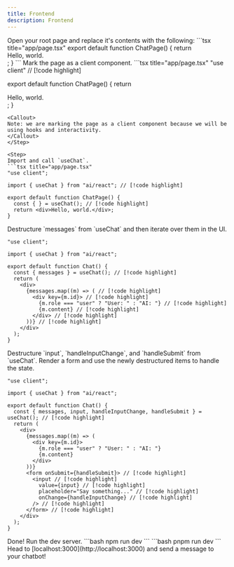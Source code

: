 ```yaml
---
title: Frontend
description: Frontend
---
```


<Steps>

<Step>
Open your root page and replace it's contents with the following:
```tsx title="app/page.tsx"
export default function ChatPage() {
  return <div>Hello, world.</div>;
}
```
</Step>

<Step>
Mark the page as a client component.
```tsx title="app/page.tsx"
"use client" // [!code highlight]

export default function ChatPage() {
  return <div>Hello, world.</div>;
}
```
<Callout>
Note: we are marking the page as a client component because we will be using hooks and interactivity.
</Callout>
</Step>

<Step>
Import and call `useChat`.
```tsx title="app/page.tsx"
"use client";

import { useChat } from "ai/react"; // [!code highlight]

export default function ChatPage() {
  const { } = useChat(); // [!code highlight]
  return <div>Hello, world.</div>;
}
```
</Step>

<Step>
Destructure `messages` from `useChat` and then iterate over them in the UI.

```tsx title="app/page.tsx"
"use client";

import { useChat } from "ai/react";

export default function Chat() {
  const { messages } = useChat(); // [!code highlight]
  return (
    <div>
      {messages.map((m) => ( // [!code highlight]
        <div key={m.id}> // [!code highlight]
          {m.role === "user" ? "User: " : "AI: "} // [!code highlight]
          {m.content} // [!code highlight]
        </div> // [!code highlight]
      ))} // [!code highlight]
    </div>
  );
}
```
</Step>
<Step>
Destructure `input`, `handleInputChange`, and `handleSubmit` from `useChat`. Render a form and use the newly destructured items to handle the state.

```tsx title="app/page.tsx"
"use client";

import { useChat } from "ai/react";

export default function Chat() {
  const { messages, input, handleInputChange, handleSubmit } = useChat(); // [!code highlight]
  return (
    <div>
      {messages.map((m) => (
        <div key={m.id}>
          {m.role === "user" ? "User: " : "AI: "}
          {m.content}
        </div>
      ))}
      <form onSubmit={handleSubmit}> // [!code highlight]
        <input // [!code highlight]
          value={input} // [!code highlight]
          placeholder="Say something..." // [!code highlight]
          onChange={handleInputChange} // [!code highlight]
        /> // [!code highlight]
      </form> // [!code highlight]
    </div>
  );
}
```
</Step>

<Step>
Done! Run the dev server.
<Tabs id="install" items={['npm', 'pnpm']} persist>
  <Tab value="npm">
  ```bash
  npm run dev
  ```
  </Tab>
  <Tab value="pnpm">
  ```bash
  pnpm run dev
  ```
  </Tab>
</Tabs>

</Step>
<Step>
Head to [localhost:3000](http://localhost:3000) and send a message to your chatbot!
</Step>


</Steps>

